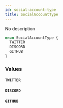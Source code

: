 ```yaml
---
id: social-account-type
title: SocialAccountType
---
```



No description

```graphql
enum SocialAccountType {
  TWITTER
  DISCORD
  GITHUB
}
```


### Values

#### `TWITTER` 




#### `DISCORD` 




#### `GITHUB` 






